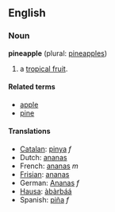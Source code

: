 ==English==
===Noun===
'''pineapple''' (plural: [[pineapples]])

# a [[tropical fruit]].

====Related terms====
*[[apple]]
*[[pine]]

====Translations====
*[[Catalan]]: [[pinya]] ''f''
*Dutch: [[ananas]]
*French: [[ananas]] ''m''
*[[Frisian]]: [[ananas]]
*German: [[Ananas]] ''f''
*[[Hausa]]: [[àbàrbáá]]
*Spanish: [[piña]] ''f''